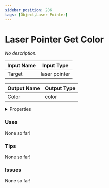 ```yaml
---
sidebar_position: 286
tags: [Object,Laser Pointer]
---
```


# Laser Pointer Get Color

*No description.*




<EsbSvg />

| Input Name | Input Type |
|-----------|-----------|
| Target | laser pointer |

| Output Name | Output Type |
|-----------|-----------|
| Color | color |


<details>
  <summary>Properties</summary>
  <div>
    <div>
    <table>
      <thead>
        <tr>
          <th>Is beta required?</th>
          <th>❌</th>
        </tr>
        <tr>
          <th>Is this chip a trolling risk?</th>
          <th>❌</th>
        </tr>
        <tr>
          <th>Chip UUID</th>
          <th>cb035f05-f3dc-4550-bd64-27cb96bd6be0</th>
        </tr>
      </thead>
    </table>
    </div>
  </div>
</details>

### Uses

None so far!

### Tips

None so far!

### Issues

None so far!